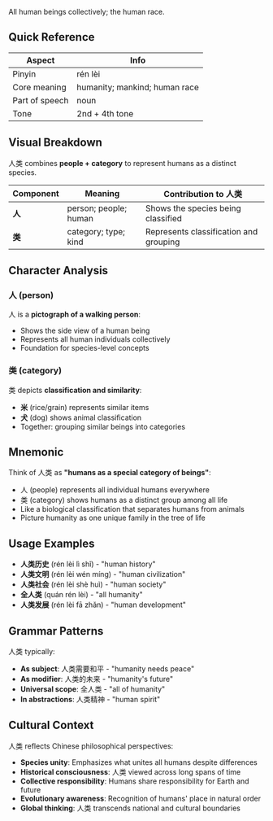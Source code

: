 All human beings collectively; the human race.

## Quick Reference

| Aspect         | Info                          |
| -------------- | ----------------------------- |
| Pinyin         | rén lèi                       |
| Core meaning   | humanity; mankind; human race |
| Part of speech | noun                          |
| Tone           | 2nd + 4th tone                |

## Visual Breakdown

人类 combines **people + category** to represent humans as a distinct species.

| Component | Meaning               | Contribution to 人类                   |
| --------- | --------------------- | -------------------------------------- |
| **人**    | person; people; human | Shows the species being classified     |
| **类**    | category; type; kind  | Represents classification and grouping |

## Character Analysis

### 人 (person)

人 is a **pictograph of a walking person**:

- Shows the side view of a human being
- Represents all human individuals collectively
- Foundation for species-level concepts

### 类 (category)

类 depicts **classification and similarity**:

- **米** (rice/grain) represents similar items
- **犬** (dog) shows animal classification
- Together: grouping similar beings into categories

## Mnemonic

Think of 人类 as **"humans as a special category of beings"**:

- 人 (people) represents all individual humans everywhere
- 类 (category) shows humans as a distinct group among all life
- Like a biological classification that separates humans from animals
- Picture humanity as one unique family in the tree of life

## Usage Examples

- **人类历史** (rén lèi lì shǐ) - "human history"
- **人类文明** (rén lèi wén míng) - "human civilization"
- **人类社会** (rén lèi shè huì) - "human society"
- **全人类** (quán rén lèi) - "all humanity"
- **人类发展** (rén lèi fā zhǎn) - "human development"

## Grammar Patterns

人类 typically:

- **As subject**: 人类需要和平 - "humanity needs peace"
- **As modifier**: 人类的未来 - "humanity's future"
- **Universal scope**: 全人类 - "all of humanity"
- **In abstractions**: 人类精神 - "human spirit"

## Cultural Context

人类 reflects Chinese philosophical perspectives:

- **Species unity**: Emphasizes what unites all humans despite differences
- **Historical consciousness**: 人类 viewed across long spans of time
- **Collective responsibility**: Humans share responsibility for Earth and future
- **Evolutionary awareness**: Recognition of humans' place in natural order
- **Global thinking**: 人类 transcends national and cultural boundaries

